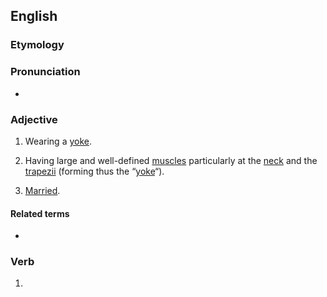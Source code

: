 ==English==

===Etymology===
{{affix|en|yoke|-ed}}

===Pronunciation===
* {{audio|en|En-au-yoked.ogg|Audio (AU)}}

===Adjective===
{{en-adj|-}}

# Wearing a [[yoke]].
#: {{ux|en|The '''yoked''' oxen stood ready.}}
# {{lb|en|bodybuilding}} Having large and well-defined [[muscle]]s particularly at the [[neck]] and the [[trapezius|trapezii]] (forming thus the “[[yoke]]“).
#: {{ux|en|By the end of his fourth year of weight-lifting, Lee was '''yoked'''.}}
#: {{holonyms|en|Thesaurus:strapping}}
# {{lb|en|slang}} [[married|Married]].
#: {{ux|en|They got '''yoked''' four years ago.}}

====Related terms====
* {{l|en|yoke}}

===Verb===
{{head|en|verb form}}

# {{en-past of|yoke}}